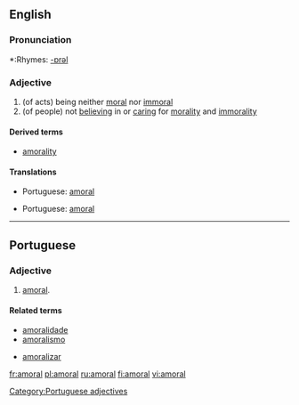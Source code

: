 ==English==

===Pronunciation===
*:Rhymes: [[Rhymes:English:-ɒrəl|-ɒrəl]]

===Adjective===
{{en-adj-more}}

# (of acts) being neither [[moral]] nor [[immoral]]
# (of people) not [[believing]] in or [[caring]] for [[morality]] and [[immorality]]

====Derived terms====
*[[amorality]]

====Translations====
{{top|of acts}}
*Portuguese: [[#Portuguese|amoral]]
{{mid}}
{{bottom}}

{{top|of people}}
*Portuguese: [[#Portuguese|amoral]]
{{mid}}
{{bottom}}

----

==Portuguese==
===Adjective===
{{pt-adj|feminine=amoral|masculine plural=amorais|feminine plural=amorais}}
# [[#English|amoral]].

====Related terms====
{{top2}}
*[[amoralidade]]
*[[amoralismo]]
{{mid2}}
*[[amoralizar]]
{{bottom}}

[[Category:Portuguese adjectives]]

[[fr:amoral]]
[[pl:amoral]]
[[ru:amoral]]
[[fi:amoral]]
[[vi:amoral]]